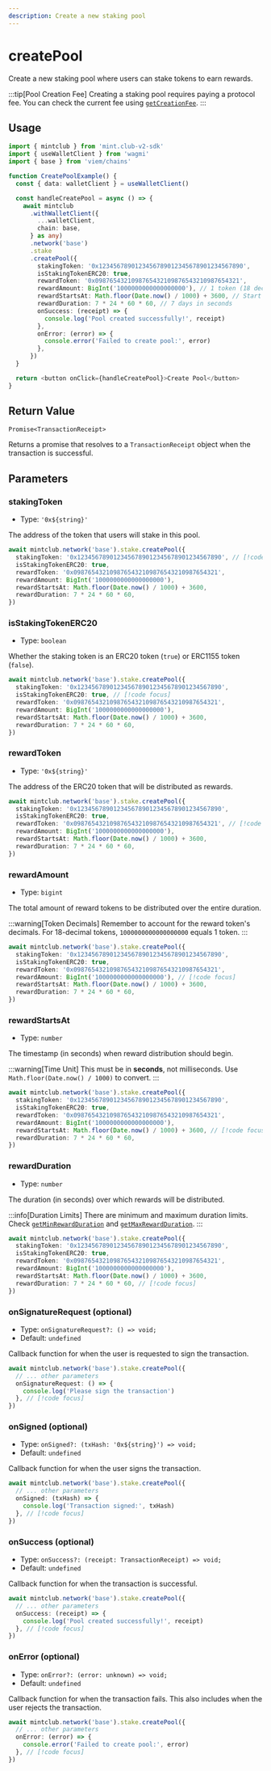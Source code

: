 ```yaml
---
description: Create a new staking pool
---
```


# createPool

Create a new staking pool where users can stake tokens to earn rewards.

:::tip[Pool Creation Fee]
Creating a staking pool requires paying a protocol fee. You can check the current fee using [`getCreationFee`](/docs/sdk/stake/getCreationFee).
:::

## Usage

```ts twoslash [example.ts]
import { mintclub } from 'mint.club-v2-sdk'
import { useWalletClient } from 'wagmi'
import { base } from 'viem/chains'

function CreatePoolExample() {
  const { data: walletClient } = useWalletClient()

  const handleCreatePool = async () => {
    await mintclub
      .withWalletClient({
        ...walletClient,
        chain: base,
      } as any)
      .network('base')
      .stake
      .createPool({
        stakingToken: '0x1234567890123456789012345678901234567890',
        isStakingTokenERC20: true,
        rewardToken: '0x0987654321098765432109876543210987654321',
        rewardAmount: BigInt('1000000000000000000'), // 1 token (18 decimals)
        rewardStartsAt: Math.floor(Date.now() / 1000) + 3600, // Start in 1 hour
        rewardDuration: 7 * 24 * 60 * 60, // 7 days in seconds
        onSuccess: (receipt) => {
          console.log('Pool created successfully!', receipt)
        },
        onError: (error) => {
          console.error('Failed to create pool:', error)
        },
      })
  }

  return <button onClick={handleCreatePool}>Create Pool</button>
}
```

## Return Value

`Promise<TransactionReceipt>`

Returns a promise that resolves to a `TransactionReceipt` object when the transaction is successful.

## Parameters

### stakingToken

- Type: `'0x${string}'`

The address of the token that users will stake in this pool.

```ts
await mintclub.network('base').stake.createPool({
  stakingToken: '0x1234567890123456789012345678901234567890', // [!code focus]
  isStakingTokenERC20: true,
  rewardToken: '0x0987654321098765432109876543210987654321',
  rewardAmount: BigInt('1000000000000000000'),
  rewardStartsAt: Math.floor(Date.now() / 1000) + 3600,
  rewardDuration: 7 * 24 * 60 * 60,
})
```

### isStakingTokenERC20

- Type: `boolean`

Whether the staking token is an ERC20 token (`true`) or ERC1155 token (`false`).

```ts
await mintclub.network('base').stake.createPool({
  stakingToken: '0x1234567890123456789012345678901234567890',
  isStakingTokenERC20: true, // [!code focus]
  rewardToken: '0x0987654321098765432109876543210987654321',
  rewardAmount: BigInt('1000000000000000000'),
  rewardStartsAt: Math.floor(Date.now() / 1000) + 3600,
  rewardDuration: 7 * 24 * 60 * 60,
})
```

### rewardToken

- Type: `'0x${string}'`

The address of the ERC20 token that will be distributed as rewards.

```ts
await mintclub.network('base').stake.createPool({
  stakingToken: '0x1234567890123456789012345678901234567890',
  isStakingTokenERC20: true,
  rewardToken: '0x0987654321098765432109876543210987654321', // [!code focus]
  rewardAmount: BigInt('1000000000000000000'),
  rewardStartsAt: Math.floor(Date.now() / 1000) + 3600,
  rewardDuration: 7 * 24 * 60 * 60,
})
```

### rewardAmount

- Type: `bigint`

The total amount of reward tokens to be distributed over the entire duration.

:::warning[Token Decimals]
Remember to account for the reward token's decimals. For 18-decimal tokens, `1000000000000000000` equals 1 token.
:::

```ts
await mintclub.network('base').stake.createPool({
  stakingToken: '0x1234567890123456789012345678901234567890',
  isStakingTokenERC20: true,
  rewardToken: '0x0987654321098765432109876543210987654321',
  rewardAmount: BigInt('1000000000000000000'), // [!code focus]
  rewardStartsAt: Math.floor(Date.now() / 1000) + 3600,
  rewardDuration: 7 * 24 * 60 * 60,
})
```

### rewardStartsAt

- Type: `number`

The timestamp (in seconds) when reward distribution should begin.

:::warning[Time Unit]
This must be in **seconds**, not milliseconds. Use `Math.floor(Date.now() / 1000)` to convert.
:::

```ts
await mintclub.network('base').stake.createPool({
  stakingToken: '0x1234567890123456789012345678901234567890',
  isStakingTokenERC20: true,
  rewardToken: '0x0987654321098765432109876543210987654321',
  rewardAmount: BigInt('1000000000000000000'),
  rewardStartsAt: Math.floor(Date.now() / 1000) + 3600, // [!code focus]
  rewardDuration: 7 * 24 * 60 * 60,
})
```

### rewardDuration

- Type: `number`

The duration (in seconds) over which rewards will be distributed.

:::info[Duration Limits]
There are minimum and maximum duration limits. Check [`getMinRewardDuration`](/docs/sdk/stake/getMinRewardDuration) and [`getMaxRewardDuration`](/docs/sdk/stake/getMaxRewardDuration).
:::

```ts
await mintclub.network('base').stake.createPool({
  stakingToken: '0x1234567890123456789012345678901234567890',
  isStakingTokenERC20: true,
  rewardToken: '0x0987654321098765432109876543210987654321',
  rewardAmount: BigInt('1000000000000000000'),
  rewardStartsAt: Math.floor(Date.now() / 1000) + 3600,
  rewardDuration: 7 * 24 * 60 * 60, // [!code focus]
})
```

### onSignatureRequest (optional)

- Type: `onSignatureRequest?: () => void;`
- Default: `undefined`

Callback function for when the user is requested to sign the transaction.

```ts
await mintclub.network('base').stake.createPool({
  // ... other parameters
  onSignatureRequest: () => {
    console.log('Please sign the transaction')
  }, // [!code focus]
})
```

### onSigned (optional)

- Type: `onSigned?: (txHash: '0x${string}') => void;`
- Default: `undefined`

Callback function for when the user signs the transaction.

```ts
await mintclub.network('base').stake.createPool({
  // ... other parameters
  onSigned: (txHash) => {
    console.log('Transaction signed:', txHash)
  }, // [!code focus]
})
```

### onSuccess (optional)

- Type: `onSuccess?: (receipt: TransactionReceipt) => void;`
- Default: `undefined`

Callback function for when the transaction is successful.

```ts
await mintclub.network('base').stake.createPool({
  // ... other parameters
  onSuccess: (receipt) => {
    console.log('Pool created successfully!', receipt)
  }, // [!code focus]
})
```

### onError (optional)

- Type: `onError?: (error: unknown) => void;`
- Default: `undefined`

Callback function for when the transaction fails. This also includes when the user rejects the transaction.

```ts
await mintclub.network('base').stake.createPool({
  // ... other parameters
  onError: (error) => {
    console.error('Failed to create pool:', error)
  }, // [!code focus]
})
```
